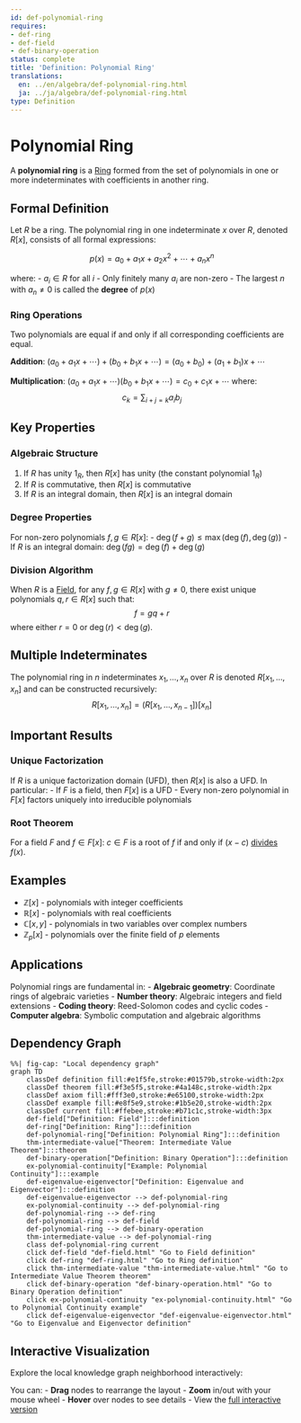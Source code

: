 ```yaml
---
id: def-polynomial-ring
requires:
- def-ring
- def-field
- def-binary-operation
status: complete
title: 'Definition: Polynomial Ring'
translations:
  en: ../en/algebra/def-polynomial-ring.html
  ja: ../ja/algebra/def-polynomial-ring.html
type: Definition
---
```


# Polynomial Ring {#def-polynomial-ring}

A **polynomial ring** is a [Ring](def-ring.qmd) formed from the set of polynomials in one or more indeterminates with coefficients in another ring.

## Formal Definition

Let $R$ be a ring. The polynomial ring in one indeterminate $x$ over $R$, denoted $R[x]$, consists of all formal expressions:

$$p(x) = a_0 + a_1x + a_2x^2 + \cdots + a_nx^n$$

where:
- $a_i \in R$ for all $i$
- Only finitely many $a_i$ are non-zero
- The largest $n$ with $a_n \neq 0$ is called the **degree** of $p(x)$

### Ring Operations

Two polynomials are equal if and only if all corresponding coefficients are equal.

**Addition**: $(a_0 + a_1x + \cdots) + (b_0 + b_1x + \cdots) = (a_0 + b_0) + (a_1 + b_1)x + \cdots$

**Multiplication**: $(a_0 + a_1x + \cdots)(b_0 + b_1x + \cdots) = c_0 + c_1x + \cdots$ where:
$$c_k = \sum_{i+j=k} a_ib_j$$

## Key Properties

### Algebraic Structure

1. If $R$ has unity $1_R$, then $R[x]$ has unity (the constant polynomial $1_R$)
2. If $R$ is commutative, then $R[x]$ is commutative
3. If $R$ is an integral domain, then $R[x]$ is an integral domain

### Degree Properties

For non-zero polynomials $f, g \in R[x]$:
- $\deg(f + g) \leq \max(\deg(f), \deg(g))$
- If $R$ is an integral domain: $\deg(fg) = \deg(f) + \deg(g)$

### Division Algorithm

When $R$ is a [Field](def-field.qmd), for any $f, g \in R[x]$ with $g \neq 0$, there exist unique polynomials $q, r \in R[x]$ such that:
$$f = gq + r$$
where either $r = 0$ or $\deg(r) < \deg(g)$.

## Multiple Indeterminates

The polynomial ring in $n$ indeterminates $x_1, \ldots, x_n$ over $R$ is denoted $R[x_1, \ldots, x_n]$ and can be constructed recursively:
$$R[x_1, \ldots, x_n] = (R[x_1, \ldots, x_{n-1}])[x_n]$$

## Important Results

### Unique Factorization

If $R$ is a unique factorization domain (UFD), then $R[x]$ is also a UFD. In particular:
- If $F$ is a field, then $F[x]$ is a UFD
- Every non-zero polynomial in $F[x]$ factors uniquely into irreducible polynomials

### Root Theorem

For a field $F$ and $f \in F[x]$: $c \in F$ is a root of $f$ if and only if $(x - c)$ [divides](../number-theory/def-divisibility.qmd) $f(x)$.

## Examples

- $\mathbb{Z}[x]$ - polynomials with integer coefficients
- $\mathbb{R}[x]$ - polynomials with real coefficients
- $\mathbb{C}[x, y]$ - polynomials in two variables over complex numbers
- $\mathbb{Z}_p[x]$ - polynomials over the finite field of $p$ elements

## Applications

Polynomial rings are fundamental in:
- **Algebraic geometry**: Coordinate rings of algebraic varieties
- **Number theory**: Algebraic integers and field extensions
- **Coding theory**: Reed-Solomon codes and cyclic codes
- **Computer algebra**: Symbolic computation and algebraic algorithms

## Dependency Graph

```mermaid
%%| fig-cap: "Local dependency graph"
graph TD
    classDef definition fill:#e1f5fe,stroke:#01579b,stroke-width:2px
    classDef theorem fill:#f3e5f5,stroke:#4a148c,stroke-width:2px
    classDef axiom fill:#fff3e0,stroke:#e65100,stroke-width:2px
    classDef example fill:#e8f5e9,stroke:#1b5e20,stroke-width:2px
    classDef current fill:#ffebee,stroke:#b71c1c,stroke-width:3px
    def-field["Definition: Field"]:::definition
    def-ring["Definition: Ring"]:::definition
    def-polynomial-ring["Definition: Polynomial Ring"]:::definition
    thm-intermediate-value["Theorem: Intermediate Value Theorem"]:::theorem
    def-binary-operation["Definition: Binary Operation"]:::definition
    ex-polynomial-continuity["Example: Polynomial Continuity"]:::example
    def-eigenvalue-eigenvector["Definition: Eigenvalue and Eigenvector"]:::definition
    def-eigenvalue-eigenvector --> def-polynomial-ring
    ex-polynomial-continuity --> def-polynomial-ring
    def-polynomial-ring --> def-ring
    def-polynomial-ring --> def-field
    def-polynomial-ring --> def-binary-operation
    thm-intermediate-value --> def-polynomial-ring
    class def-polynomial-ring current
    click def-field "def-field.html" "Go to Field definition"
    click def-ring "def-ring.html" "Go to Ring definition"
    click thm-intermediate-value "thm-intermediate-value.html" "Go to Intermediate Value Theorem theorem"
    click def-binary-operation "def-binary-operation.html" "Go to Binary Operation definition"
    click ex-polynomial-continuity "ex-polynomial-continuity.html" "Go to Polynomial Continuity example"
    click def-eigenvalue-eigenvector "def-eigenvalue-eigenvector.html" "Go to Eigenvalue and Eigenvector definition"
```

## Interactive Visualization

Explore the local knowledge graph neighborhood interactively:

::: {.graph-viz data-id="def-polynomial-ring" data-width="700" data-height="500"}
:::

You can:
- **Drag** nodes to rearrange the layout
- **Zoom** in/out with your mouse wheel
- **Hover** over nodes to see details
- View the [full interactive version](../../output/interactive/def-polynomial-ring.html){target="_blank"}
